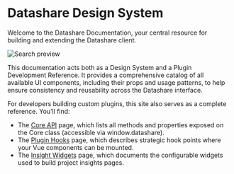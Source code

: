 
<Meta title="Welcome" />

# Datashare Design System

Welcome to the Datashare Documentation, your central resource for building and extending the Datashare client.

<img class="img-thumbnail mb-3" src="src/assets/images/stories/search-list.png" alt="Search preview" />

This documentation acts both as a Design System and a Plugin Development Reference. It provides a comprehensive 
catalog of all available UI components, including their props and usage patterns, to help ensure consistency 
and reusability across the Datashare interface.

For developers building custom plugins, this site also serves as a complete reference. You’ll find:

* The [Core API](/?path=/docs/core-api--docs) page, which lists all methods and properties exposed on the Core class (accessible via window.datashare).
* The [Plugin Hooks](/?path=/docs/plugin-hooks--docs) page, which describes strategic hook points where your Vue components can be mounted.
* The [Insight Widgets](/?path=/docs/insights-widgets--docs) page, which documents the configurable widgets used to build project insights pages.

